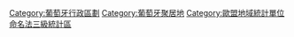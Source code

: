 [[Category:葡萄牙行政區劃|Category:葡萄牙行政區劃]]
[[Category:葡萄牙聚居地|Category:葡萄牙聚居地]]
[[Category:歐盟地域統計單位命名法三級統計區|Category:歐盟地域統計單位命名法三級統計區]]